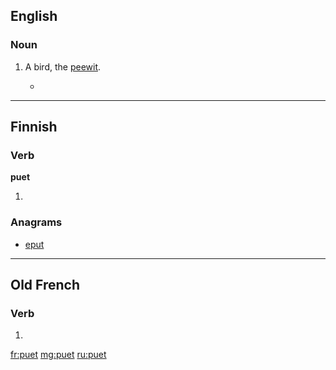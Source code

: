 ==English==

===Noun===
{{en-noun}}

# {{context|obsolete|lang=en}} A bird, the [[peewit]].
#* {{rfquotek|François Leguat}}

{{Webster 1913}}

----

==Finnish==

===Verb===
'''puet'''

# {{fi-form of|type=verb|pr=second-person|pl=singular|mood=indicative|tense=present|pukea}}

===Anagrams===
* [[eput#Finnish|eput]]

----

==Old French==

===Verb===
{{head|fro|verb form}}

# {{form of|Third-person singular present indicative|pooir|lang=fro}}

[[fr:puet]]
[[mg:puet]]
[[ru:puet]]